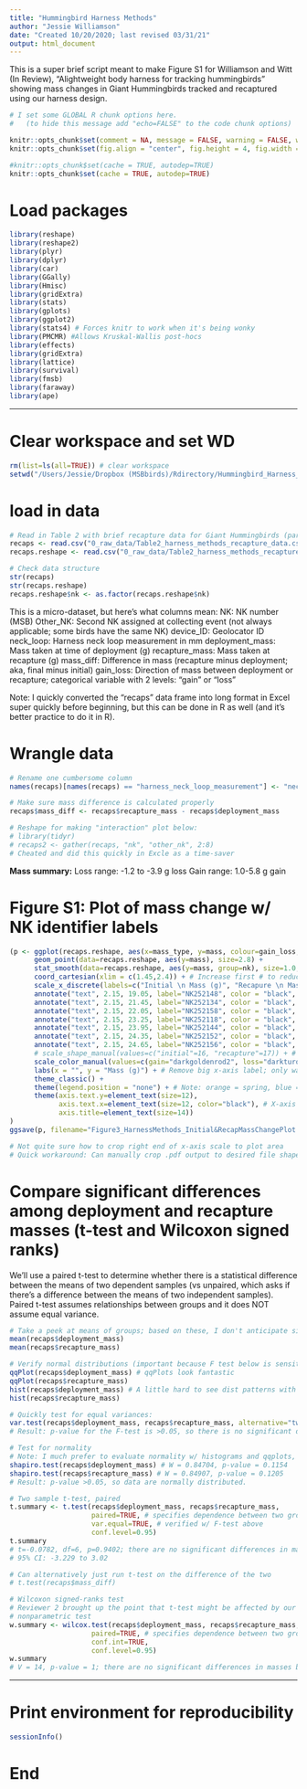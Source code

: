 ```yaml
---
title: "Hummingbird Harness Methods"
author: "Jessie Williamson"
date: "Created 10/20/2020; last revised 03/31/21"
output: html_document
---
```


This is a super brief script meant to make Figure S1 for Williamson and Witt (In Review), "Alightweight body harness for tracking hummingbirds" showing mass changes in Giant Hummingbirds tracked and recaptured using our harness design. 


```R
# I set some GLOBAL R chunk options here.
#   (to hide this message add "echo=FALSE" to the code chunk options)

knitr::opts_chunk$set(comment = NA, message = FALSE, warning = FALSE, width = 100)
knitr::opts_chunk$set(fig.align = "center", fig.height = 4, fig.width = 6)

#knitr::opts_chunk$set(cache = TRUE, autodep=TRUE)
knitr::opts_chunk$set(cache = TRUE, autodep=TRUE)
```


# Load packages
```R
library(reshape)
library(reshape2)
library(plyr)
library(dplyr)
library(car)
library(GGally)
library(Hmisc)
library(gridExtra)
library(stats)
library(gplots)
library(ggplot2)
library(stats4) # Forces knitr to work when it's being wonky
library(PMCMR) #Allows Kruskal-Wallis post-hocs
library(effects)
library(gridExtra)
library(lattice)
library(survival)
library(fmsb)
library(faraway)
library(ape)
```


---

# Clear workspace and set WD
```R
rm(list=ls(all=TRUE)) # clear workspace 
setwd("/Users/Jessie/Dropbox (MSBbirds)/Rdirectory/Hummingbird_Harness_Methods")
```


# load in data 
```R
# Read in Table 2 with brief recapture data for Giant Hummingbirds (part of Jessie Williamson's ongoing dissertation research)
recaps <- read.csv("0_raw_data/Table2_harness_methods_recapture_data.csv", stringsAsFactors = TRUE) # n=7 geolocator individuals 
recaps.reshape <- read.csv("0_raw_data/Table2_harness_methods_recapture_data_reshape.csv", stringsAsFactors = TRUE) # for plotting, below

# Check data structure
str(recaps)
str(recaps.reshape)
recaps.reshape$nk <- as.factor(recaps.reshape$nk)
```

This is a micro-dataset, but here's what columns mean: 
NK: NK number (MSB)
Other_NK: Second NK assigned at collecting event (not always applicable; some birds have the same NK)
device_ID: Geolocator ID 
neck_loop: Harness neck loop measurement in mm 
deployment_mass: Mass taken at time of deployment (g)
recapture_mass: Mass taken at recapture (g) 
mass_diff: Difference in mass (recapture minus deployment; aka, final minus initial)
gain_loss: Direction of mass between deployment or recapture; categorical variable with 2 levels: "gain" or "loss"

Note: I quickly converted the "recaps" data frame into long format in Excel super quickly before beginning, but this can be done in R as well (and it's better practice to do it in R).


# Wrangle data 
```r
# Rename one cumbersome column 
names(recaps)[names(recaps) == "harness_neck_loop_measurement"] <- "neck_loop" # Make this column header simpler 

# Make sure mass difference is calculated properly 
recaps$mass_diff <- recaps$recapture_mass - recaps$deployment_mass

# Reshape for making "interaction" plot below: 
# library(tidyr)
# recaps2 <- gather(recaps, "nk", "other_nk", 2:8)
# Cheated and did this quickly in Excle as a time-saver 
```

**Mass summary:** 
Loss range: -1.2 to -3.9 g loss 
Gain range: 1.0-5.8 g gain 


# Figure S1: Plot of mass change w/ NK identifier labels
```r
(p <- ggplot(recaps.reshape, aes(x=mass_type, y=mass, colour=gain_loss, linetype=gain_loss)) + 
      geom_point(data=recaps.reshape, aes(y=mass), size=2.8) +
      stat_smooth(data=recaps.reshape, aes(y=mass, group=nk), size=1.0, method="lm") +
      coord_cartesian(xlim = c(1.45,2.4)) + # Increase first # to reduce space between y axis and Initial mass data 
      scale_x_discrete(labels=c("Initial \n Mass (g)", "Recapure \n Mass (g)")) + 
      annotate("text", 2.15, 19.05, label="NK252148", color = "black", size=3.5) + # NK252148 label
      annotate("text", 2.15, 21.45, label="NK252134", color = "black", size=3.5) + # NK252134 label
      annotate("text", 2.15, 22.05, label="NK252158", color = "black", size=3.5) + # NK252158 label
      annotate("text", 2.15, 23.25, label="NK252118", color = "black", size=3.5) + # NK252118 label
      annotate("text", 2.15, 23.95, label="NK252144", color = "black", size=3.5) + # NK252144 label
      annotate("text", 2.15, 24.35, label="NK252152", color = "black", size=3.5) + # NK252152 label
      annotate("text", 2.15, 24.65, label="NK252156", color = "black", size=3.5) + # NK252156 label
      # scale_shape_manual(values=c("initial"=16, "recapture"=17)) + # Manually sets shape based on geography 
      scale_color_manual(values=c(gain="darkgoldenrod2", loss="darkturquoise")) + 
      labs(x = "", y = "Mass (g)") + # Remove big x-axis label; only want "Initial mass" and "recapture mass" 
      theme_classic() +
      theme(legend.position = "none") + # Note: orange = spring, blue = winter 
      theme(axis.text.y=element_text(size=12), 
            axis.text.x=element_text(size=12, color="black"), # X-axis label font size 
            axis.title=element_text(size=14))
)
ggsave(p, filename="Figure3_HarnessMethods_Initial&RecapMassChangePlot.pdf", height=5, width=7, units="in")

# Not quite sure how to crop right end of x-axis scale to plot area 
# Quick workaround: Can manually crop .pdf output to desired file shape 
```


# Compare significant differences among deployment and recapture masses (t-test and Wilcoxon signed ranks)
We'll use a paired t-test to determine whether there is a statistical difference between the means of two dependent samples (vs unpaired, which asks if there's a difference between the means of two independent samples). Paired t-test assumes relationships between groups and it does NOT assume equal variance. 
```r
# Take a peek at means of groups; based on these, I don't anticipate significant differences 
mean(recaps$deployment_mass)
mean(recaps$recapture_mass)

# Verify normal distributions (important because F test below is sensitive to non-normality)
qqPlot(recaps$deployment_mass) # qqPlots look fantastic 
qqPlot(recaps$recapture_mass)
hist(recaps$deployment_mass) # A little hard to see dist patterns with small sample size...qqPlot more reliable in this case. 
hist(recaps$recapture_mass)

# Quickly test for equal variances: 
var.test(recaps$deployment_mass, recaps$recapture_mass, alternative="two.sided")
# Result: p-value for the F-test is >0.05, so there is no significant difference between the two variances. 

# Test for normality 
# Note: I much prefer to evaluate normality w/ histograms and qqplots, but that's a bit difficult with n=7
shapiro.test(recaps$deployment_mass) # W = 0.84704, p-value = 0.1154
shapiro.test(recaps$recapture_mass) # W = 0.84907, p-value = 0.1205
# Result: p-value >0.05, so data are normally distributed. 

# Two sample t-test, paired 
t.summary <- t.test(recaps$deployment_mass, recaps$recapture_mass, 
                    paired=TRUE, # specifies dependence between two groups (i.e. measurements of initial and final) 
                    var.equal=TRUE, # verified w/ F-test above 
                    conf.level=0.95)
t.summary
# t=-0.0782, df=6, p=0.9402; there are no significant differences in masses between deployment and recapture 
# 95% CI: -3.229 to 3.02

# Can alternatively just run t-test on the difference of the two
# t.test(recaps$mass_diff)

# Wilcoxon signed-ranks test
# Reviewer 2 brought up the point that t-test might be affected by our small sample size, so let's compare with a 
# nonparametric test
w.summary <- wilcox.test(recaps$deployment_mass, recaps$recapture_mass, 
                    paired=TRUE, # specifies dependence between two groups (i.e. measurements of initial and final) 
                    conf.int=TRUE,
                    conf.level=0.95)
w.summary
# V = 14, p-value = 1; there are no significant differences in masses between deployment and recapture.
```


--------


# Print environment for reproducibility
```r
sessionInfo()
```


# End 




